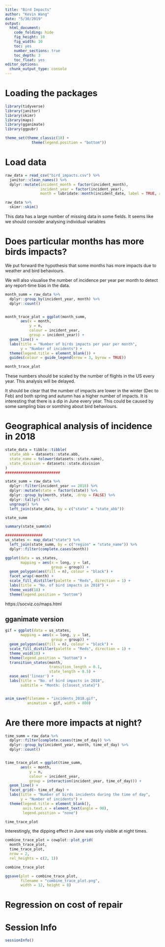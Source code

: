 ```yaml
---
title: "Bird Impacts"
author: "Kevin Wang"
date: "5/30/2019"
output:
  html_document:
    code_folding: hide
    fig_height: 10
    fig_width: 10
    toc: yes
    number_sections: true
    toc_depth: 3
    toc_float: yes
editor_options: 
  chunk_output_type: console
---
```


# Loading the packages
```r
library(tidyverse)
library(janitor)
library(skimr)
library(maps)
library(gganimate)
library(ggpubr)

theme_set(theme_classic(18) +
            theme(legend.position = "bottom"))
```



# Load data

```r
raw_data = read_csv("bird_impacts.csv") %>% 
  janitor::clean_names() %>% 
  dplyr::mutate(incident_month = factor(incident_month), 
                incident_year = factor(incident_year), 
                month = lubridate::month(incident_date, label = TRUE, abbr = TRUE))

raw_data %>% 
  skimr::skim()
```


This data has a large number of missing data in some fields. It seems like we should consider analysing individual variables 

# Does particular months has more birds impacts?

We put forward the hypothesis that some months has more impacts due to weather and bird behaviours. 

We will also visualise the number of incidence per year per month to detect any report-time bias in the data. 


```r
month_summ = raw_data %>% 
  dplyr::group_by(incident_year, month) %>% 
  dplyr::count()


month_trace_plot = ggplot(month_summ, 
       aes(x = month, 
           y = n, 
           colour = incident_year, 
           group = incident_year)) +
  geom_line() +
  labs(title = "Number of birds impacts per year per month",
       y = "Number of incidents") +
  theme(legend.title = element_blank()) +
  guides(colour = guide_legend(nrow = 3, byrow = TRUE))

month_trace_plot
```

These numbers should be scaled by the number of flights in the US every year. This analysis will be delayed. 

It should be clear that the number of impacts are lower in the winter (Dec to Feb) and both spring and autumn has a higher number of impacts. It is interesting that there is a dip in June every year. This could be caused by some sampling bias or somthing about bird behaviours. 


# Geographical analysis of incidence in 2018
```r
state_data = tibble::tibble(
  state_abb = datasets::state.abb, 
  state_name = tolower(datasets::state.name),
  state_division = datasets::state.division
) 
#########################

state_summ = raw_data %>% 
  dplyr::filter(incident_year == 2018) %>% 
  dplyr::mutate(state = factor(state)) %>% 
  dplyr::group_by(month, state, .drop = FALSE) %>% 
  dplyr::tally() %>% 
  ungroup() %>% 
  left_join(state_data, by = c("state" = "state_abb"))

state_summ

summary(state_summ$n)

#################
us_states <- map_data("state") %>% 
  left_join(state_summ, by = c("region" = "state_name")) %>% 
  dplyr::filter(complete.cases(month))

ggplot(data = us_states,
       mapping = aes(x = long, y = lat,
                     group = group)) +
  geom_polygon(aes(fill = n), colour = "black") +
  facet_wrap(~month) +
  scale_fill_distiller(palette = "Reds", direction = 1) +
  labs(title = "No. of bird impacts in 2018") +
  theme_void(18) +
  theme(legend.position = "bottom")
```

https://socviz.co/maps.html


## gganimate version
```r
gif = ggplot(data = us_states,
       mapping = aes(x = long, y = lat,
                     group = group)) +
  geom_polygon(aes(fill = n), colour = "black") +
  scale_fill_distiller(palette = "Reds", direction = 1) +
  theme_void(18) +
  theme(legend.position = "bottom") +
  transition_states(month,
                    transition_length = 0.1,
                    state_length = 0.5) +
  ease_aes('linear') +
  labs(title = "No. of bird impacts in 2018",
       subtitle = "Month: {closest_state}")


anim_save(filename = "incidents_2018.gif",
          animation = gif, width = 800)

```

# Are there more impacts at night? 
```r
time_summ = raw_data %>% 
  dplyr::filter(complete.cases(time_of_day)) %>% 
  dplyr::group_by(incident_year, month, time_of_day) %>% 
  dplyr::count()


time_trace_plot = ggplot(time_summ, 
       aes(x = month, 
           y = n, 
           colour = incident_year, 
           group = interaction(incident_year, time_of_day))) +
  geom_line() +
  facet_grid(~ time_of_day) +
  labs(title = "Number of birds incidents during the time of day",
       y = "Number of incidents") +
  theme(legend.title = element_blank(), 
        axis.text.x = element_text(angle = 90),
        legend.position = "none")

time_trace_plot
```


Interestingly, the dipping effect in June was only visible at night times. 


```r
combine_trace_plot = cowplot::plot_grid(
  month_trace_plot,
  time_trace_plot,
  nrow = 2,
  rel_heights = c(2, 1))

combine_trace_plot

ggsave(plot = combine_trace_plot, 
       filename = "combine_trace_plot.png",
       width = 12, height = 8)
```


# Regression on cost of repair



# Session Info

```r
sessionInfo()
```

